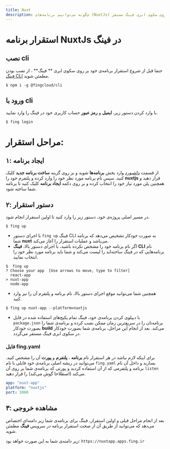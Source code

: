 ```yaml
---
title: Nuxt
description: چگونه می‌توانیم برنامه‌های (NuxtJs) را بر روی سکوی ابری فینگ مستقر(deploy) کنیم؟
---
```



<Platform>
  <PlatformHead platform="nuxt" title="برنامه‌های Nuxt.js" />
</Platform>

# استقرار برنامه NuxtJs در فینگ

## نصب cli

حتما قبل از شروع استقرار برنامه‌ی خود بر روی سکوی ابری ** فینگ** ، از نصب بودن [فینگ CLI](/cli/installation) مطمئن شوید.

```
$ npm i -g @fingcloud/cli
```

## ورود با cli

با وارد کردن دستور زیر، **ایمیل** و **رمز عبور** حساب کاربری خود در فینگ را وارد نمایید.

```
$ fing login
```

# مراحل استقرار:

## ۱: ایجاد برنامه

از قسمت [داشبورد](https://dashboard.fing.ir) وارد بخش **برنامه‌ها** شوید و بر روی گزینه **ساخت برنامه جدید** کلیک کنید. سپس نام برنامه مورد نظر خود را وارد کرده و پلتفرم خود را **nuxtjs** قرار دهید و همچنین پلن مورد نیاز خود را انتخاب کرده و بر روی دکمه **ایجاد برنامه** کلیک کنید تا برنامه شما ساخته شود.

## ۲: دستور استقرار

در مسیر اصلی پروژه‌ی خود، دستور زیر را وارد کنید تا اولین استقرار انجام شود.

```
$ fing up
```

- با اجرای دستور `fing up` فینگ ‌CLI به صورت خودکار تشخیص می‌دهد که برنامه شما **nuxt** می‌باشد و عملیات استقرار را آغاز می‌کند.
- اگر نام برنامه خود را مشخص نکرده باشید، با اجرای دستور بالا، **فینگ CLI** نام برنامه‌هایی که در فینگ ساخته‌اید را لیست می‌کند و شما باید برنامه مورد نظر خود را انتخاب نمایید.

```
$  fing up
? Choose your app  [Use arrows to move, type to filter]
  react-app
> nuxt-app
  node-app
```

- همچنین شما می‌توانید موقع اجرای دستور بالا، نام برنامه و پلتفرم آن را نیز وارد کنید.

```
$ fing up nuxt-app --platform=nuxtjs
```

- با دیپلوی کردن برنامه‌ی خود، فینگ تمام پکیج‌های استفاده شده در فایل `package.json` برنامه‌تان را در سریع‌ترین زمان ممکن نصب کرده و برنامه‌ی شما را بصورت خودکار **build** می‌کند.  بعد از انجام این مراحل، برنامه‌ی شما بصورت خودکار در سکوی ابری فینگ مستقر می‌گردد. 

### فایل fing.yaml

برای اینکه لازم نباشد در هر استقرار نام **برنامه** ، **پلتفرم** و **پورت** آن را مشخص کنید. می‌توانید در ریشه اصلی برنامه‌ی خود فایلی با نام `fing.yaml` بسازید و داخل آن نام برنامه و پلتفرمی که از آن استفاده کردید و پورتی که برنامه‌ی شما بر روی‌ آن `listen` می‌کند (اصطلاحا گوش می‌کند) را قرار دهید.

```yaml
app: "nuxt-app"
platform: "nuxtjs"
port: 3000
```

## ۳: مشاهده خروجی

بعد از انجام مراحل قبلی و اولین استقرار، فینگ برای برنامه‌ی شما زیر دامنه‌ای اختصاص می‌دهد که می‌توانید از طریق آن از صحت استقرار برنامه در سرویس **فینگ** مطمئن شوید.

زیر دامنه‌ی شما به این صورت خواهد بود: `https://nuxtapp.apps.fing.ir`
